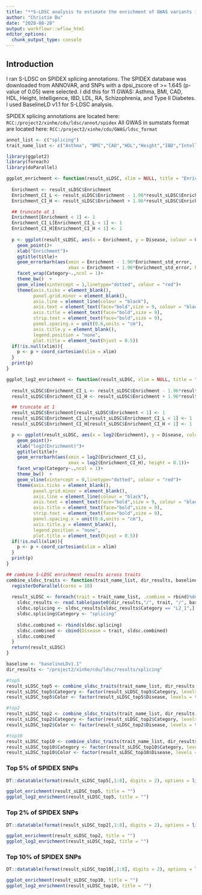 ```yaml
---
title: "**S-LDSC analysis to estimate the enrichment of GWAS variants in predicted splicing variants**"
author: "Christie Du"
date: "2020-08-20"
output: workflowr::wflow_html
editor_options:
  chunk_output_type: console
---
```


## **Introduction**
I ran S-LDSC on SPIDEX splicing annotations. The SPIDEX database was downloaded from ANNOVAR, and SNPs with a dpsi_zscore of >= 1.645 (p-value of 0.05) were selected. I did this for 11 GWAS: Asthma, BMI, CAD, HDL, Height, Intelligence, IBD, LDL, RA, Schizophrenia, and Type II Diabetes. I used BaselineLD v1.1 for S-LDSC analysis.

SPIDEX splicing annotations are located here: `RCC:/project2/xinhe/cdu/ldsc/annot/spidex`
All GWAS in sumstats format are located here: `RCC:/project2/xinhe/cdu/GWAS/ldsc_format`

```r
annot_list <- c("splicing")
trait_name_list <- c("Asthma", "BMI","CAD","HDL","Height","IBD","Intelligence","LDL","RA","Schizophrenia","T2D")
```

```r
library(ggplot2)
library(foreach)
library(doParallel)

ggplot_enrichment <- function(result_sLDSC, xlim = NULL, title = "Enrichment"){
  
  Enrichment <- result_sLDSC$Enrichment
  Enrichment_CI_L <- result_sLDSC$Enrichment - 1.96*result_sLDSC$Enrichment_std_error
  Enrichment_CI_H <- result_sLDSC$Enrichment + 1.96*result_sLDSC$Enrichment_std_error

  ## truncate at 1
  Enrichment[Enrichment < 1] <- 1
  Enrichment_CI_L[Enrichment_CI_L < 1] <- 1
  Enrichment_CI_H[Enrichment_CI_H < 1] <- 1
  
  p <- ggplot(result_sLDSC, aes(x = Enrichment, y = Disease, colour = Color))+
    geom_point()+
    xlab("Enrichment")+
    ggtitle(title)+
    geom_errorbarh(aes(xmin = Enrichment - 1.96*Enrichment_std_error, 
                       xmax = Enrichment + 1.96*Enrichment_std_error, height = 0.1))+ 
    facet_wrap(Category~.,ncol = 1)+
    theme_bw()  + 
    geom_vline(xintercept = 1,linetype="dotted", colour = "red")+
    theme(axis.ticks = element_blank(),  
          panel.grid.minor = element_blank(), 
          axis.line = element_line(colour = "black"), 
          axis.text = element_text(face="bold",size = 9, colour = "black"),
          axis.title = element_text(face="bold",size = 9),
          strip.text = element_text(face="bold",size = 9), 
          panel.spacing.x = unit(0.6,units = "cm"), 
          axis.title.y = element_blank(), 
          legend.position = "none", 
          plot.title = element_text(hjust = 0.5))
  if(!is.null(xlim)){
    p <- p + coord_cartesian(xlim = xlim)
  }
  print(p)
}

ggplot_log2_enrichment <- function(result_sLDSC, xlim = NULL, title = "Enrichment"){
  
  result_sLDSC$Enrichment_CI_L <- result_sLDSC$Enrichment - 1.96*result_sLDSC$Enrichment_std_error
  result_sLDSC$Enrichment_CI_H <- result_sLDSC$Enrichment + 1.96*result_sLDSC$Enrichment_std_error

  ## truncate at 1
  result_sLDSC$Enrichment[result_sLDSC$Enrichment < 1] <- 1
  result_sLDSC$Enrichment_CI_L[result_sLDSC$Enrichment_CI_L < 1] <- 1
  result_sLDSC$Enrichment_CI_H[result_sLDSC$Enrichment_CI_H < 1] <- 1

  p <- ggplot(result_sLDSC, aes(x = log2(Enrichment), y = Disease, colour = Color))+
    geom_point()+
    xlab("log2(Enrichment)")+
    ggtitle(title)+
    geom_errorbarh(aes(xmin = log2(Enrichment_CI_L), 
                       xmax = log2(Enrichment_CI_H), height = 0.1))+ 
    facet_wrap(Category~.,ncol = 1)+
    theme_bw()  + 
    geom_vline(xintercept = 0,linetype="dotted", colour = "red")+
    theme(axis.ticks = element_blank(),  
          panel.grid.minor = element_blank(), 
          axis.line = element_line(colour = "black"), 
          axis.text = element_text(face="bold",size = 9, colour = "black"),
          axis.title = element_text(face="bold",size = 9),
          strip.text = element_text(face="bold",size = 9), 
          panel.spacing.x = unit(0.6,units = "cm"), 
          axis.title.y = element_blank(), 
          legend.position = "none", 
          plot.title = element_text(hjust = 0.5))
  if(!is.null(xlim)){
    p <- p + coord_cartesian(xlim = xlim)
  }
  print(p)
}

## combine S-LDSC enrichment results across traits
combine_sldsc_traits <- function(trait_name_list, dir_results, baseline, topX, prefix){
  registerDoParallel(cores = 10)
  
  result_sLDSC <- foreach(trait = trait_name_list, .combine = rbind)%dopar%{
    sldsc_results <- read.table(paste0(dir_results,"/", trait, "/", baseline, "/", topX, "/", trait,"_", prefix, "_", baseline, ".results"), header = T, stringsAsFactors = F)
    sldsc.splicing <- sldsc_results[sldsc_results$Category == "L2_1",]
    sldsc.splicing$Category <- "splicing"
    
    sldsc.combined <- rbind(sldsc.splicing)
    sldsc.combined <- cbind(Disease = trait, sldsc.combined)
    sldsc.combined
  }
  return(result_sLDSC)
}
```

```r
baseline <- "baselineLDv1.1"
dir_results <- "/project2/xinhe/cdu/ldsc/results/splicing"

#top5
result_sLDSC_top5 <- combine_sldsc_traits(trait_name_list, dir_results, baseline, "top5", "hg19_spidex_0.05")
result_sLDSC_top5$Category <- factor(result_sLDSC_top5$Category, levels = rev(annot_list) )
result_sLDSC_top5$Color <- factor(result_sLDSC_top5$Disease, levels = trait_name_list)

#top2
result_sLDSC_top2 <- combine_sldsc_traits(trait_name_list, dir_results, baseline, "top2", "hg19_spidex_0.02")
result_sLDSC_top2$Category <- factor(result_sLDSC_top2$Category, levels = rev(annot_list) )
result_sLDSC_top2$Color <- factor(result_sLDSC_top2$Disease, levels = trait_name_list)

#top10
result_sLDSC_top10 <- combine_sldsc_traits(trait_name_list, dir_results, baseline, "top10", "hg19_spidex_0.10")
result_sLDSC_top10$Category <- factor(result_sLDSC_top10$Category, levels = rev(annot_list) )
result_sLDSC_top10$Color <- factor(result_sLDSC_top10$Disease, levels = trait_name_list)
```

### Top 5% of SPIDEX SNPs
```r
DT::datatable(format(result_sLDSC_top5[,1:8], digits = 2), options = list(scrollX = TRUE, keys = TRUE),rownames = F)
```

```r
ggplot_enrichment(result_sLDSC_top5, title = "")
ggplot_log2_enrichment(result_sLDSC_top5, title = "")
```

### Top 2% of SPIDEX SNPs
```r
DT::datatable(format(result_sLDSC_top2[,1:8], digits = 2), options = list(scrollX = TRUE, keys = TRUE),rownames = F)
```

```r
ggplot_enrichment(result_sLDSC_top2, title = "")
ggplot_log2_enrichment(result_sLDSC_top2, title = "")
```

### Top 10% of SPIDEX SNPs
```r
DT::datatable(format(result_sLDSC_top10[,1:8], digits = 2), options = list(scrollX = TRUE, keys = TRUE),rownames = F)
```

```r
ggplot_enrichment(result_sLDSC_top10, title = "")
ggplot_log2_enrichment(result_sLDSC_top10, title = "")
```
